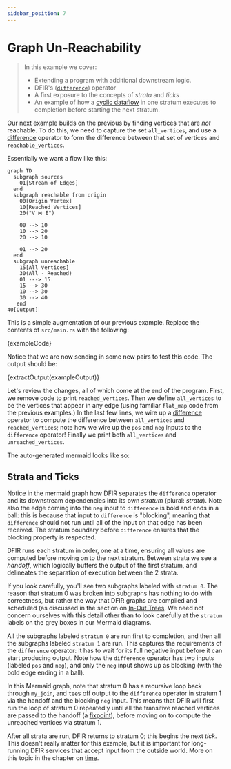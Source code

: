 ```yaml
---
sidebar_position: 7
---
```


# Graph Un-Reachability
> In this example we cover:
> * Extending a program with additional downstream logic.
> * DFIR's ([`difference`](../syntax/surface_ops_gen.md#difference)) operator
> * A first exposure to the concepts of _strata_ and _ticks_
> * An example of how a [cyclic dataflow](../concepts/cyclic_flows.mdx) in one stratum executes to completion before starting the next stratum.

Our next example builds on the previous by finding vertices that are _not_ reachable. To do this, we need to capture the set `all_vertices`, and use a [difference](../syntax/surface_ops_gen.md#difference) operator to form the difference between that set of vertices and `reachable_vertices`.

Essentially we want a flow like this:
```mermaid
graph TD
  subgraph sources
    01[Stream of Edges]
  end
  subgraph reachable from origin
    00[Origin Vertex]
    10[Reached Vertices]
    20("V ⨝ E")

    00 --> 10
    10 --> 20
    20 --> 10

    01 --> 20
  end
  subgraph unreachable
    15[All Vertices]
    30(All - Reached)
    01 ---> 15
    15 --> 30
    10 --> 30
    30 --> 40
   end
40[Output]
```

This is a simple augmentation of our previous example. Replace the contents of `src/main.rs` with the following:

<CodeBlock language="rust" showLineNumbers>{exampleCode}</CodeBlock>

Notice that we are now sending in some new pairs to test this code. The output should be:

<CodeBlock language="console">{extractOutput(exampleOutput)}</CodeBlock>

Let's review the changes, all of which come at the end of the program. First,
we remove code to print `reached_vertices`. Then we define `all_vertices` to be
the vertices that appear in any edge (using familiar `flat_map` code from the previous
examples.) In the last few lines, we wire up a
[difference](../syntax/surface_ops_gen.md#difference) operator
to compute the difference between `all_vertices` and `reached_vertices`; note
how we wire up the `pos` and `neg` inputs to the `difference` operator!
Finally we print both `all_vertices` and `unreached_vertices`.

The auto-generated mermaid looks like so:

<mermaid value={extractMermaid(exampleOutput)}></mermaid>

## Strata and Ticks
Notice in the mermaid graph how DFIR separates the `difference` operator and its downstream dependencies into its own
_stratum_ (plural: _strata_). Note also the edge coming into the `neg` input to `difference` is bold and ends in a ball: this is because that input to `difference` is
"blocking", meaning that `difference` should not run until all of the input on that edge has been received.
The stratum boundary before `difference` ensures that the blocking property is respected.

DFIR runs each stratum
in order, one at a time, ensuring all values are computed
before moving on to the next stratum. Between strata we see a _handoff_, which logically buffers the
output of the first stratum, and delineates the separation of execution between the 2 strata.

If you look carefully, you'll see two subgraphs labeled with `stratum 0`. The reason that stratum 0 was broken into subgraphs has nothing to do with
correctness, but rather the way that DFIR graphs are compiled and scheduled (as
discussed in the section on [In-Out Trees](../architecture/in-out_trees.md). We need not concern ourselves with this detail other than to look carefully at the `stratum` labels on the grey boxes in our Mermaid diagrams.

All the subgraphs labeled `stratum 0` are run first to completion,
and then all the subgraphs labeled `stratum 1` are run. This captures the requirements of the `difference` operator: it has to wait for its full negative input before it can start producing output. Note
how the `difference` operator has two inputs (labeled `pos` and `neg`), and only the `neg` input shows up as blocking (with the bold edge ending in a ball).

In this Mermaid graph, note that stratum 0 has a recursive loop back through `my_join`, and `tee`s off output to the `difference` operator in stratum 1 via the handoff and the blocking `neg` input. This means that DFIR will first run the loop of stratum 0 repeatedly until all the transitive reached vertices are passed to the handoff (a [fixpoint](../concepts/cyclic_flows.mdx)), before moving on to compute the unreached vertices via stratum 1.

After all strata are run, DFIR returns to stratum 0; this begins the next _tick_. This doesn't really matter for this example, but it is important for long-running DFIR services that accept input from the outside world. More on this topic in the chapter on [time](../concepts/life_and_times.md).



